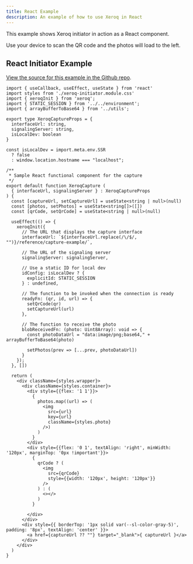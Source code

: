 ```yaml
---
title: React Example
description: An example of how to use Xeroq in React
---
```


This example shows Xeroq initiator in action as a React component.

Use your device to scan the QR code and the photos will load to the left.

<XeroqInitiator
  signalingServer={SIGNALING_SERVER}
  interfaceUrl={INTERFACE_URL}
  client:only="react"
/>

## React Initiator Example

[View the source for this example in the Github repo](https://github.com/CharlieDigital/xeroq/tree/main/docs/src/components/react).

```tsx
import { useCallback, useEffect, useState } from 'react'
import styles from './xeroq-initiator.module.css'
import { xeroqInit } from 'xeroq';
import { STATIC_SESSION } from '../../environment';
import { arrayBufferToBase64 } from '../utils';

export type XeroqCaptureProps = {
  interfaceUrl: string,
  signalingServer: string,
  isLocalDev: boolean
}

const isLocalDev = import.meta.env.SSR
  ? false
  : window.location.hostname === "localhost";

/**
 * Sample React functional component for the capture
 */
export default function XeroqCapture (
  { interfaceUrl, signalingServer } : XeroqCaptureProps
) {
  const [captureUrl, setCaptureUrl] = useState<string | null>(null)
  const [photos, setPhotos] = useState<string[]>([])
  const [qrCode, setQrCode] = useState<string | null>(null)

  useEffect(() => {
    xeroqInit({
      // The URL that displays the capture interface
      interfaceUrl: `${interfaceUrl.replace(/\/$/, "")}/reference/capture-example/`,

      // The URL of the signaling server
      signalingServer: signalingServer,

      // Use a static ID for local dev
      idConfig: isLocalDev ? {
        explicitId: STATIC_SESSION
      } : undefined,

      // The function to be invoked when the connection is ready
      readyFn: (qr, id, url) => {
        setQrCode(qr)
        setCaptureUrl(url)
      },

      // The function to receive the photo
      blobReceivedFn: (photo: Uint8Array): void => {
        const photoDataUrl = "data:image/png;base64," + arrayBufferToBase64(photo)

        setPhotos(prev => [...prev, photoDataUrl])
      }
    });
  }, [])

  return (
    <div className={styles.wrapper}>
      <div className={styles.container}>
        <div style={{flex: '1 1'}}>
          {
            photos.map((url) => (
              <img
                src={url}
                key={url}
                className={styles.photo}
              />)
            )
          }
        </div>
        <div style={{flex: '0 1', textAlign: 'right', minWidth: '120px', marginTop: '0px !important'}}>
          {
            qrCode ? (
              <img
                src={qrCode}
                style={{width: '120px', height: '120px'}}
              />
            ) : (
              <></>
            )
          }

        </div>
      </div>
      <div style={{ borderTop: '1px solid var(--sl-color-gray-5)', padding: '8px', textAlign: 'center' }}>
        <a href={captureUrl ?? ""} target="_blank">{ captureUrl }</a>
      </div>
    </div>
  )
}
```
